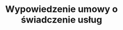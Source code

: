 ---
slug: wypowiedzenie-umowy-o-swiadczenie-uslug
title: Wypowiedzenie umowy o świadczenie usług
categories: [biznes]
priceId: price_1NlA8IDqWXJnMCTYX74auAv2
---